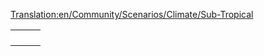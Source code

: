 [[Translation:en/Community/Scenarios/Climate/Sub-Tropical]]
{{en/Community/Scenarios/Scenarios by setting}}

{|
|-
|style="border:none;background:white"|
{{Page:en/Community/Scenarios/Islands}}

|style="border:none;background:white"|
{{Page:en/Community/Scenarios/Echo}}

|style="border:none;background:white"|
{{Page:en/Community/Scenarios/The Isles}}

|-

|style="border:none;background:white"|
{{Page:en/Community/Scenarios/Tropical River}}

|style="border:none;background:white"|
{{Page:en/Community/Scenarios/Chatham Islands}}

|style="border:none;background:white"|
{{Page:en/Community/Scenarios/Alexander to Karthoum}}

|-
|style="border:none;background:white"|
{{Page:en/Community/Scenarios/Desert Tracking}}

|style="border:none;background:white"|
{{Page:en/Community/Scenarios/Jamaica}}

|style="border:none;background:white"|
<!-- {{ ... }} -->

|-
|style="border:none;background:white"|
<!-- {{ ... }} -->

|}